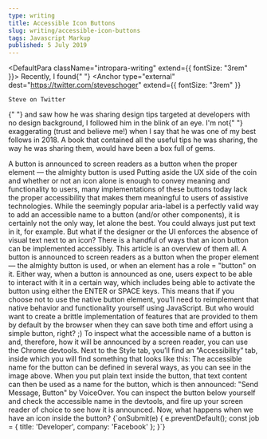 ```yaml
---
type: writing
title: Accessible Icon Buttons
slug: writing/accessible-icon-buttons
tags: Javascript Markup
published: 5 July 2019
---
```



<DefaultPara className="intropara-writing" extend={{ fontSize: "3rem" }}>
  <span className="initial-letter">R</span>ecently, I found{" "}
  <Anchor
    type="external"
    dest="https://twitter.com/steveschoger"
    extend={{ fontSize: "3rem" }}
  >
    Steve on Twitter
  </Anchor>{" "}
  and saw how he was sharing design tips targeted at developers with no design
  background, I followed him in the blink of an eye. I'm not{" "}
  <Highlighted>exaggerating (trust and believe me!)</Highlighted> when I say
  that he was one of my best follows in 2018. A book that contained all the
  useful tips he was sharing, the way he was sharing them, would have been a box
  full of gems.
</DefaultPara>

<div className="defaultpara-writing">
  <QuotePara>
    A button is announced to screen readers as a button when the proper element —
    the almighty button is used
  </QuotePara>

<DefaultPara>
  Putting aside the UX side of the coin and whether or not an icon alone is
  enough to convey meaning and functionality to users, many implementations of
  these buttons today lack the proper accessibility that makes them meaningful
  to users of assistive technologies.
</DefaultPara>

<DefaultPara>
  While the seemingly popular aria-label is a perfectly valid way to add an
  accessible name to a button (and/or other components), it is certainly not the
  only way, let alone the best. You could always just put text in it, for
  example. But what if the designer or the UI enforces the absence of visual
  text next to an icon?
</DefaultPara>

<DefaultPara>
  There is a handful of ways that an icon button can be implemented accessibly.
  This article is an overview of them all.
</DefaultPara>

<DefaultPara>
  A button is announced to screen readers as a button when the proper element —
  the almighty button is used, or when an element has a role = "button" on it.
  Either way, when a button is announced as one, users expect to be able to
  interact with it in a certain way, which includes being able to activate the
  button using either the ENTER or SPACE keys.
</DefaultPara>

<DefaultPara>
  This means that if you choose not to use the native button element, you’ll
  need to reimplement that native behavior and functionality yourself using
  JavaScript. But who would want to create a brittle implementation of features
  that are provided to them by default by the browser when they can save both
  time and effort using a simple button, right? ;)
</DefaultPara>

<DefaultPara>
  To inspect what the accessible name of a button is and, therefore, how it will
  be announced by a screen reader, you can use the Chrome devtools. Next to the
  Style tab, you’ll find an “Accessibility“ tab, inside which you will find
  something that looks like this:
</DefaultPara>

<DefaultPara>
  The accessible name for the button can be defined in several ways, as you can
  see in the image above. When you put plain text inside the button, that text
  content can then be used as a name for the button, which is then announced:
  "Send Message, Button" by VoiceOver.
</DefaultPara>

<DefaultPara>
  You can inspect the button below yourself and check the accessible name in the
  devtools, and fire up your screen reader of choice to see how it is announced.
</DefaultPara>

<DefaultPara>
  Now, what happens when we have an icon inside the button?
</DefaultPara>

  <CodePara>
  {`onSubmit(e) {
      e.preventDefault();
      const job = {
          title: 'Developer',
          company: 'Facebook' 
      };
  }`}

  </CodePara>
</div>
